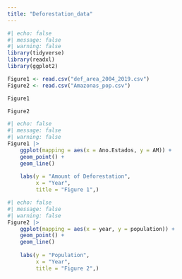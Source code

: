 ```yaml
---
title: "Deforestation_data"
---
```


```r
#| echo: false
#| message: false
#| warning: false
library(tidyverse)
library(readxl)
library(ggplot2)

Figure1 <- read.csv("def_area_2004_2019.csv")
Figure2 <- read.csv("Amazonas_pop.csv")
```

```r
Figure1
```

```r
Figure2
```

```r
#| echo: false
#| message: false
#| warning: false
Figure1 |>
    ggplot(mapping = aes(x = Ano.Estados, y = AM)) +
    geom_point() +
    geom_line()
  
    labs(y = "Amount of Deforestation", 
         x = "Year",
         title = "Figure 1",)
```

```r
#| echo: false
#| message: false
#| warning: false
Figure2 |>
    ggplot(mapping = aes(x = year, y = population)) +
    geom_point() +
    geom_line()
  
    labs(y = "Population", 
         x = "Year",
         title = "Figure 2",)
```

